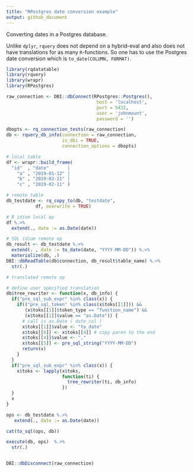 ```yaml
---
title: "RPostgres date conversion example"
output: github_document
---
```


Converting dates in a Postgres database.

Unlike `dplyr`, `rquery` does not depend on a hybrid-eval and also does not have translations for as many `R`-functions.
So one has to use the Postgres date conversion which is `to_date(COLUMN, FORMAT)`.

```r
library(rqdatatable)
library(rquery)
library(wrapr)
library(RPostgres)

raw_connection <- DBI::dbConnect(RPostgres::Postgres(),
                                  host = 'localhost',
                                  port = 5432,
                                  user = 'johnmount',
                                  password = '')

dbopts <- rq_connection_tests(raw_connection)
db <- rquery_db_info(connection = raw_connection,
                     is_dbi = TRUE,
                     connection_options = dbopts)

# local table
df <- wrapr::build_frame(
  "id"  , "date"       |
    "a" , "2019-01-12" |
    "b" , "2019-02-21" |
    "c" , "2019-02-11" )

# remote table
db_testdate <- rq_copy_to(db, "testdate",
           df, overwrite = TRUE)

# R idiom local op
df %.>%
  extend(., date := as.Date(date))

# SQL idiom remote op
db_result <- db_testdate %.>%
  extend(. , date := to_date(date, "YYYY-MM-DD")) %.>%
  materialize(db, .)
DBI::dbReadTable(db$connection, db_result$table_name) %.>%
  str(.)

# translated remote op

# define user specified translation
db$tree_rewriter <- function(x, db_info) {
  if("pre_sql_sub_expr" %in% class(x)) {
    if(("pre_sql_token" %in% class(x$toks[[1]])) &&
       (x$toks[[1]]$token_type == "function_name") &&
       (x$toks[[1]]$value == "as.Date")) {
      # call is as.Date ( date_col )
      x$toks[[1]]$value <- "to_date"
      x$toks[[6]] <- x$toks[[4]] # copy paren to the end
      x$toks[[4]]$value <- ","
      x$toks[[5]] <- pre_sql_string("YYYY-MM-DD")
      return(x)
    }
  }
  if("pre_sql_sub_expr" %in% class(x)) {
    x$toks <- lapply(x$toks,
                     function(ti) {
                       tree_rewriter(ti, db_info)
                     })
  }
  x
}

ops <- db_testdate %.>%
   extend(., date := as.Date(date))

cat(to_sql(ops, db))

execute(db, ops)  %.>%
  str(.)


DBI::dbDisconnect(raw_connection)
```
